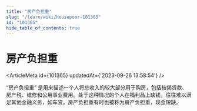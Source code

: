 ```yaml
---
title: "房产负担重"
slug: "/learn/wiki/housepoor-101365"
id: "101365"
hide_table_of_contents: true
---
```



# 房产负担重

<ArticleMeta id={101365} updatedAt={'2023-09-26 13:58:54'} />
<div className='border-solid border-b border-t-0 my-4 border-[var(--ifm-color-gray-300)]' />

“房产负担重” 是用来描述一个人将总收入的较大部分用于购房，包括按揭贷款、房产税、维修和公用事业费用。处于这种情况的个人在福利品上缺钱，往往难以满足其他金融义务，如车贷。房产负担重有时也被称为房产负担重，现金短缺。
